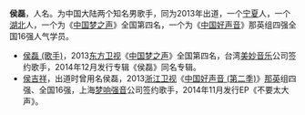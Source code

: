 '''侯磊'''，人名。为中国大陆两个知名男歌手，同为2013年出道，一个[[宁夏|宁夏]]人，一个[[湖北|湖北]]人，一个为《[[中国梦之声|中国梦之声]]》全国第四名，一个为《[[中国好声音|中国好声音]]》那英组四强全国16强人气学员。

*[[侯磊_(歌手)|侯磊 (歌手)]]，2013[[东方卫视|东方卫视]]《[[中国梦之声|中国梦之声]]》全国第四名，台湾[[美妙音乐|美妙音乐]]公司签约歌手，2014年12月发行专辑《侯磊》同名专辑。
*[[侯吉祥|侯吉祥]]，出道时曾用名侯磊，2013[[浙江卫视|浙江卫视]]《[[中国好声音_(第二季)|中国好声音 (第二季)]]》[[那英|那英]]组四强、全国16强，上海[[梦响强音|梦响强音]]公司签约歌手，2014年11月发行EP《不要太大声》。

{{disambig|cat=二字侯姓人名消歧義}}